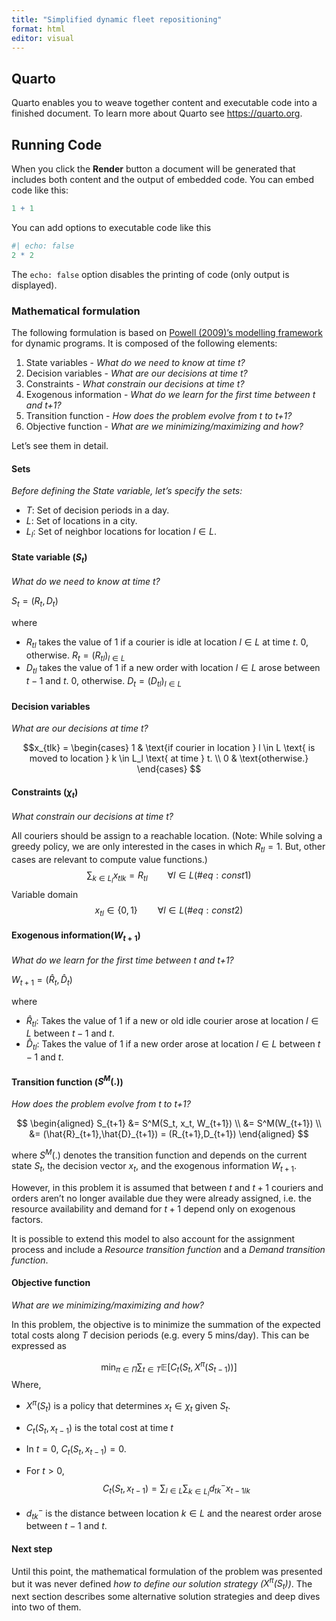 ```yaml
---
title: "Simplified dynamic fleet repositioning"
format: html
editor: visual
---
```


## Quarto

Quarto enables you to weave together content and executable code into a finished document. To learn more about Quarto see <https://quarto.org>.

## Running Code

When you click the **Render** button a document will be generated that includes both content and the output of embedded code. You can embed code like this:

```r
1 + 1
```

You can add options to executable code like this

```r
#| echo: false
2 * 2
```

The `echo: false` option disables the printing of code (only output is displayed).


### Mathematical formulation

The following formulation is based on [Powell (2009)’s modelling framework](https://castlelab.princeton.edu/html/Papers/EORMS-ADP_Modeling_Dec72009.pdf) for
dynamic programs. It is composed of the following elements:

1. State variables - *What do we need to know at time t?*
2. Decision variables - *What are our decisions at time $t$?*
3. Constraints - *What constrain our decisions at time $t$?*
4. Exogenous information - *What do we learn for the first time between t and t+1?*
5. Transition function - *How does the problem evolve from t to t+1?*
6. Objective function - *What are we minimizing/maximizing and how?*

Let's see them in detail.

#### Sets
*Before defining the State variable, let's specify the sets:*

* $T$: Set of decision periods in a day.
* $L$: Set of locations in a city.
* $L_l$: Set of neighbor locations for location $l \in L$.
<!-- * $C$: Set of all possible couriers in time horizon $T$. -->
<!-- * $O$: Set of all possible orders in time horizon $T$. -->

#### State variable ($S_t$)
*What do we need to know at time t?*

$S_t=(R_t, D_t)$

where

* $R_{tl}$ takes the value of $1$ if a courier is idle at location $l \in L$ at time $t$. $0$, otherwise. $R_{t}=(R_{tl})_{ l \in L}$
* $D_{tl}$ takes the value of $1$ if a new order with location $l \in L$ arose between $t-1$ and $t$. $0$, otherwise. $D_{t}=(D_{tl})_{l \in L}$


#### Decision variables
*What are our decisions at time $t$?*

$$x_{tlk} = \begin{cases}
  1 & \text{if courier in location } l \in L  \text{ is moved to location } k \in L_l \text{ at time } t. \\
  0 & \text{otherwise.}
\end{cases}
$$

#### Constraints ($\chi_t$)
*What constrain our decisions at time $t$?*

All couriers should be assign to a reachable location.
(Note: While solving a greedy policy, we are only interested in the cases in which $R_{tl} = 1$. But, other cases are relevant to compute value functions.)
$$
\sum_{k \in L_l}x_{tlk} = R_{tl} \qquad  \forall l \in L (\#eq:const1)
$$
Variable domain
$$
x_{tl} \in \{0, 1\} \qquad \forall l \in L (\#eq:const2)
$$

#### Exogenous information($W_{t+1}$)
*What do we learn for the first time between t and t+1?*

$W_{t+1} = (\hat{R}_t, \hat{D}_t)$

where

* $\hat{R}_{tl}$: Takes the value of 1 if a new or old idle courier arose at location $l \in L$ between $t-1$ and $t$.
* $\hat{D}_{tl}$: Takes the value of 1 if a new order arose at location $l \in L$ between $t-1$ and $t$.

#### Transition function ($S^M(.)$)
*How does the problem evolve from t to t+1?*

$$
\begin{aligned}
S_{t+1} &= S^M(S_t, x_t, W_{t+1}) \\
        &= S^M(W_{t+1}) \\
        &= (\hat{R}_{t+1},\hat{D}_{t+1}) 
        = (R_{t+1},D_{t+1})
\end{aligned}
$$

where $S^M(.)$ denotes the transition function and depends on the current state $S_t$, the decision vector $x_t$, and the exogenous information $W_{t+1}$. 

However, in this problem it is assumed that between $t$ and $t+1$ couriers and orders aren't no longer available due they were already assigned, i.e. the resource availability and demand for $t+1$ depend only on exogenous factors. 

::: {.column-margin}
It is possible to extend this model to also account for the assignment process and include a  *Resource transition function* and a *Demand transition function*.
:::

#### Objective function
*What are we minimizing/maximizing and how?*

In this problem, the objective is to minimize the summation of the expected total costs along $T$ decision periods (e.g. every 5 mins/day). This can be expressed as

$$
\min_{\pi \in \Pi}\sum_{t \in T}\mathbb{E}[C_t(S_t,X^\pi(S_{t-1}))]
$$
Where,

* $X^\pi(S_t)$ is a policy that determines $x_t \in \chi_t$ given $S_t$.
* $C_t(S_t,x_{t-1})$ is the total cost at time $t$
* In $t = 0$, $C_t(S_t,x_{t-1}) = 0$.
* For $t > 0$,
$$
C_t(S_t,x_{t-1}) = \sum_{l \in L}\sum_{k \in L_l}d^-_{tk}x_{t-1lk}
$$

* $d^-_{tk}$ is the distance between location $k \in L$ and the nearest order arose between $t-1$ and $t$.

#### Next step

Until this point, the mathematical formulation of the problem was presented but it was never defined *how to define our solution strategy ($X^\pi(S_t)$)*. The next section describes some alternative solution strategies and deep dives into two of them.


